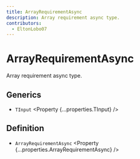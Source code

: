 ```yaml
---
title: ArrayRequirementAsync
description: Array requirement async type.
contributors:
  - EltonLobo07
---
```



# ArrayRequirementAsync

Array requirement async type.

## Generics

- `TInput` <Property {...properties.TInput} />

## Definition

- `ArrayRequirementAsync` <Property {...properties.ArrayRequirementAsync} />
